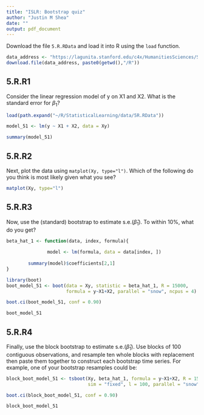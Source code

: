 ```yaml
---
title: "ISLR: Bootstrap quiz"
author: "Justin M Shea"
date: ""
output: pdf_document
---
```


Download the file `5.R.RData` and load it into R using  the `load` function.

```r
data_address <- "https://lagunita.stanford.edu/c4x/HumanitiesSciences/StatLearning/asset/5.R.RData"
download.file(data_address, paste0(getwd(),"/R"))
```

## 5.R.R1

Consider the linear regression model of y on X1 and X2. What is the standard error for $\beta_1$?

```r
load(path.expand("~/R/StatisticalLearning/data/5R.RData"))

model_51 <- lm(y ~ X1 + X2, data = Xy)

summary(model_51)
```

\newpage

## 5.R.R2

Next, plot the data using `matplot(Xy, type="l")`. Which of the following do you think is most likely given what you see?

```r
matplot(Xy, type="l")
```

\newpage

## 5.R.R3

Now, use the (standard) bootstrap to estimate s.e.($\hat\beta_{1}$). 
To within 10%, what do you get?

```r
beta_hat_1 <- function(data, index, formula){
        
               model <- lm(formula, data = data[index, ])
        
        summary(model)$coefficients[2,1]
}

library(boot)
boot_model_51 <- boot(data = Xy, statistic = beta_hat_1, R = 15000, 
                      formula = y~X1+X2, parallel = "snow", ncpus = 4)

boot.ci(boot_model_51, conf = 0.90)

boot_model_51
```

\newpage

## 5.R.R4

Finally, use the block bootstrap to estimate s.e.($\hat\beta_1$). Use blocks of 100 contiguous observations, and resample ten whole blocks with replacement then paste them together to construct each bootstrap time series. For example, one of your bootstrap resamples could be:

```r

block_boot_model_51 <- tsboot(Xy, beta_hat_1, formula = y~X1+X2, R = 15000, 
                              sim = "fixed", l = 100, parallel = "snow", ncpus = 4)

boot.ci(block_boot_model_51, conf = 0.90)

block_boot_model_51
```

